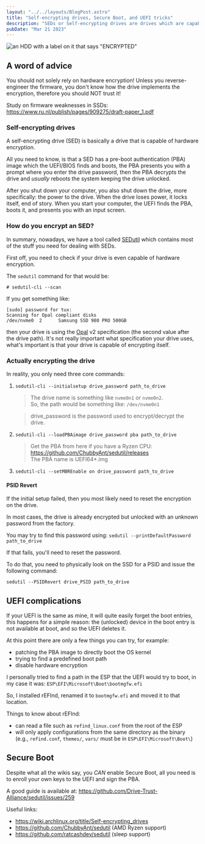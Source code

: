 ```yaml
---
layout: "../../layouts/BlogPost.astro"
title: "Self-encrypting drives, Secure Boot, and UEFI tricks"
description: "SEDs or Self-encrypting drives are drives which are capable of hardware encryption, in this article I go into how to enable hardware encryption and a how I solved a bunch of roadblocks along the way."
pubDate: "Mar 21 2023"
---
```


![an HDD with a label on it that says "ENCRYPTED"](/linux/hardware-encryption/thumbnail.jpg)

## A word of advice

You should not solely rely on hardware encryption! Unless you reverse-engineer the firmware, you don't know how the drive implements the encryption, therefore you should NOT trust it!

Study on firmware weaknesses in SSDs: https://www.ru.nl/publish/pages/909275/draft-paper_1.pdf

### Self-encrypting drives

A self-encrypting drive (SED) is basically a drive that is capable of hardware encryption.

All you need to know, is that a SED has a pre-boot authentication (PBA) image which the UEFI/BIOS finds and boots, the PBA presents you with a prompt where you enter the drive password, then the PBA decrypts the drive and _usually_ reboots the system keeping the drive unlocked.

After you shut down your computer, you also shut down the drive, more specifically: the power to the drive. When the drive loses power, it locks itself, end of story. When you start your computer, the UEFI finds the PBA, boots it, and presents you with an input screen.

### How do you encrypt an SED?

In summary, nowadays, we have a tool called [SEDutil](https://sedutil.com/) which contains most of the stuff you need for dealing with SEDs.

First off, you need to check if your drive is even capable of hardware encryption.

The `sedutil` command for that would be:

```
# sedutil-cli --scan
```

If you get something like:

```
[sudo] password for tux:
Scanning for Opal compliant disks
/dev/nvme0  2      Samsung SSD 980 PRO 500GB
```

then your drive is using the [Opal](https://en.wikipedia.org/wiki/Opal_Storage_Specification) v2 specification (the second value after the drive path). It's not really important what specification your drive uses, what's important is that your drive is capable of encrypting itself.

### Actually encrypting the drive

In reality, you only need three core commands:

1. `sedutil-cli --initialsetup drive_password path_to_drive`

   > The drive name is something like `nvme0n1` or `nvme0n2`. \
   > So, the path would be something like: `/dev/nvme0n1`

   > drive_password is the password used to encrypt/decrypt the drive.

2. `sedutil-cli --loadPBAimage drive_password pba path_to_drive`

   > Get the PBA from here if you have a Ryzen CPU: https://github.com/ChubbyAnt/sedutil/releases \
   > The PBA name is UEFI64\*.img

3. `sedutil-cli --setMBREnable on drive_password path_to_drive`

#### PSID Revert

If the initial setup failed, then you most likely need to reset the encryption on the drive.

In most cases, the drive is already encrypted but unlocked with an unknown password from the factory.

You may try to find this password using: `sedutil --printDefaultPassword path_to_drive`

If that fails, you'll need to reset the password.

To do that, you need to physically look on the SSD for a PSID and issue the following command:

`sedutil --PSIDRevert drive_PSID path_to_drive`

## UEFI complications

If your UEFI is the same as mine, it will quite easily forget the boot entries, this happens for a simple reason: the (unlocked) device in the boot entry is not available at boot, and so the UEFI deletes it.

At this point there are only a few things you can try, for example:

- patching the PBA image to directly boot the OS kernel
- trying to find a predefined boot path
- disable hardware encryption

I personally tried to find a path in the ESP that the UEFI would try to boot, in my case it was: `ESP\EFI\Microsoft\Boot\bootmgfw.efi`

So, I installed rEFInd, renamed it to `bootmgfw.efi` and moved it to that location.

Things to know about rEFInd:

- can read a file such as `refind_linux.conf` from the root of the ESP
- will only apply configurations from the same directory as the binary (e.g., `refind.conf`, `themes/`, `vars/` must be in `ESP\EFI\Microsoft\Boot\`)

## Secure Boot

Despite what all the wikis say, you _CAN_ enable Secure Boot, all you need is to enroll your own keys to the UEFI and sign the PBA.

A good guide is available at: https://github.com/Drive-Trust-Alliance/sedutil/issues/259

Useful links:

- https://wiki.archlinux.org/title/Self-encrypting_drives
- https://github.com/ChubbyAnt/sedutil (AMD Ryzen support)
- https://github.com/ratcashdev/sedutil (sleep support)
